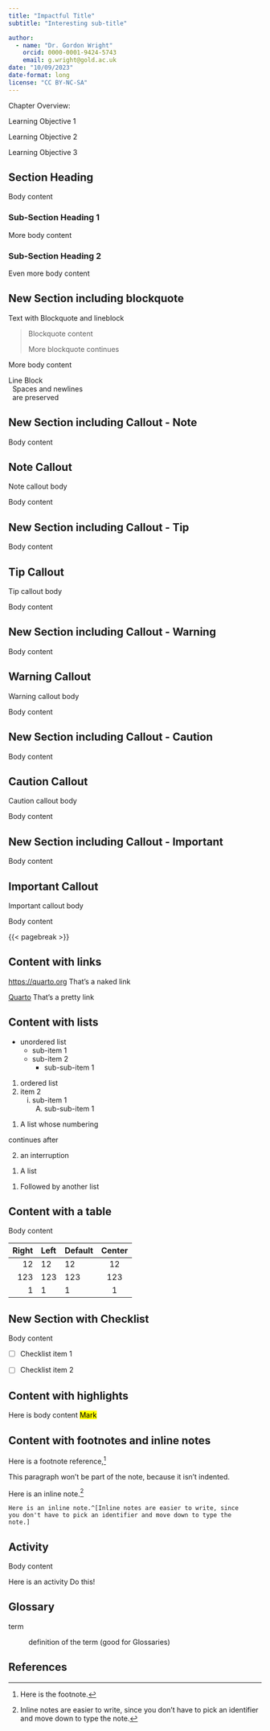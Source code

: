 ```yaml
---
title: "Impactful Title"
subtitle: "Interesting sub-title"

author: 
  - name: "Dr. Gordon Wright"
    orcid: 0000-0001-9424-5743
    email: g.wright@gold.ac.uk
date: "10/09/2023"
date-format: long
license: "CC BY-NC-SA"
---
```


::: overview
Chapter Overview:

Learning Objective 1

Learning Objective 2

Learning Objective 3
:::

## Section Heading

Body content

### Sub-Section Heading 1

More body content

### Sub-Section Heading 2

Even more body content

## New Section including blockquote

Text with Blockquote and lineblock

> Blockquote content
>
> More blockquote continues

More body content

| Line Block
|   Spaces and newlines
|   are preserved

## New Section including Callout - Note

Body content

::: callout-note
## Note Callout

Note callout body
:::

Body content

## New Section including Callout - Tip

Body content

::: callout-tip
## Tip Callout

Tip callout body
:::

Body content

## New Section including Callout - Warning

Body content

::: callout-warning
## Warning Callout

Warning callout body
:::

Body content

## New Section including Callout - Caution

Body content

::: callout-caution
## Caution Callout

Caution callout body
:::

Body content

## New Section including Callout - Important

Body content

::: callout-important
## Important Callout

Important callout body
:::

Body content

{{< pagebreak >}}

## Content with links

<https://quarto.org> That's a naked link

[Quarto](https://quarto.org) That's a pretty link

## Content with lists

-   unordered list
    -   sub-item 1
    -   sub-item 2
        -   sub-sub-item 1

1.  ordered list
2.  item 2
    i)  sub-item 1
        A.  sub-sub-item 1

<!-- -->

(1) A list whose numbering

continues after

(2) an interruption

<div>

1.  A list

</div>

<div>

1.  Followed by another list

</div>

## Content with a table

Body content

| Right | Left | Default | Center |
|------:|:-----|---------|:------:|
|    12 | 12   | 12      |   12   |
|   123 | 123  | 123     |  123   |
|     1 | 1    | 1       |   1    |

## New Section with Checklist

Body content

-   [ ] Checklist item 1

-   [ ] Checklist item 2

## Content with highlights

Here is body content [Mark]{.mark}

## Content with footnotes and inline notes

Here is a footnote reference,[^1]

[^1]: Here is the footnote.

This paragraph won't be part of the note, because it isn't indented.

Here is an inline note.[^2]

[^2]: Inline notes are easier to write, since you don't have to pick an
    identifier and move down to type the note.

```         
Here is an inline note.^[Inline notes are easier to write, since
you don't have to pick an identifier and move down to type the
note.]
```

## Activity

Body content

::: shout
Here is an activity Do this!
:::

## Glossary

term

:   definition of the term (good for Glossaries)

## References
